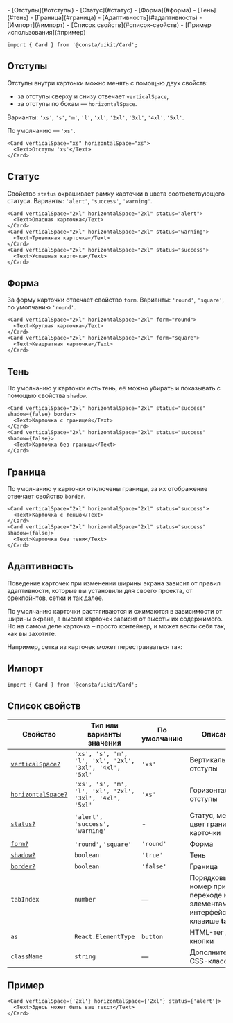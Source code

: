 

<MdxMenu>
- [Отступы](#отступы)
- [Статус](#статус)
- [Форма](#форма)
- [Тень](#тень)
- [Граница](#граница)
- [Адаптивность](#адаптивность)
- [Импорт](#импорт)
- [Список свойств](#список-свойств)
- [Пример использования](#пример)

</MdxMenu>

```tsx
import { Card } from '@consta/uikit/Card';
```

## Отступы

Отступы внутри карточки можно менять с помощью двух свойств:

- за отступы сверху и снизу отвечает `verticalSpace`,
- за отступы по бокам — `horizontalSpace`.

Варианты:
`'xs'`, `'s'`, `'m'`, `'l'`, `'xl'`, `'2xl'`, `'3xl'`, `'4xl'`, `'5xl'`.

По умолчанию — `'xs'`.

```tsx
<Card verticalSpace="xs" horizontalSpace="xs">
  <Text>Отступы 'xs'</Text>
</Card>
```

<CardExampleSpace />

## Статус

Свойство `status` окрашивает рамку карточки в цвета соответствующего статуса. Варианты:
`'alert'`, `'success'`, `'warning'`.

```tsx
<Card verticalSpace="2xl" horizontalSpace="2xl" status="alert">
  <Text>Опасная карточка</Text>
</Card>
<Card verticalSpace="2xl" horizontalSpace="2xl" status="warning">
  <Text>Тревожная карточка</Text>
</Card>
<Card verticalSpace="2xl" horizontalSpace="2xl" status="success">
  <Text>Успешная карточка</Text>
</Card>
```

<CardExampleState />

## Форма

За форму карточки отвечает свойство `form`. Варианты:
`'round'`, `'square'`, по умолчанию `'round'`.

```tsx
<Card verticalSpace="2xl" horizontalSpace="2xl" form="round">
  <Text>Круглая карточка</Text>
</Card>
<Card verticalSpace="2xl" horizontalSpace="2xl" form="square">
  <Text>Квадратная карточка</Text>
</Card>
```

<CardExampleForm />

## Тень

По умолчанию у карточки есть тень, её можно убирать и показывать с помощью свойства `shadow`.

```tsx
<Card verticalSpace="2xl" horizontalSpace="2xl" status="success" shadow={false} border>
  <Text>Карточка с границей</Text>
</Card>
<Card verticalSpace="2xl" horizontalSpace="2xl" status="success" shadow={false}>
  <Text>Карточка без границы</Text>
</Card>
```

<CardExampleBorder />

## Граница

По умолчанию у карточки отключены границы, за их отображение отвечает свойство `border`.

```tsx
<Card verticalSpace="2xl" horizontalSpace="2xl" status="success">
  <Text>Карточка с тенью</Text>
</Card>
<Card verticalSpace="2xl" horizontalSpace="2xl" status="success" shadow={false}>
  <Text>Карточка без тени</Text>
</Card>
```

<CardExampleShadow />

## Адаптивность

Поведение карточек при изменении ширины экрана зависит от правил адаптивности, которые вы установили для своего проекта, от брекпойнтов, сетки и так далее.

По умолчанию карточки растягиваются и сжимаются в зависимости от ширины экрана, а высота карточек зависит от высоты их содержимого. Но на самом деле карточка – просто контейнер, и может вести себя так, как вы захотите.

Например, сетка из карточек может перестраиваться так:

<CardExampleAdaptive name="1440" />
<CardExampleAdaptive name="1280" />
<CardExampleAdaptive name="923" />

## Импорт

```tsx
import { Card } from '@consta/uikit/Card';
```

## Список свойств

| Свойство                       | Тип или варианты значения                               | По умолчанию | Описание                                                                     |
| ------------------------------ | ------------------------------------------------------- | ------------ | ---------------------------------------------------------------------------- |
| [`verticalSpace?`](#отступы)   | `'xs', 's', 'm', 'l', 'xl', '2xl', '3xl', '4xl', '5xl'` | `'xs'`       | Вертикальные отступы                                                         |
| [`horizontalSpace?`](#отступы) | `'xs', 's', 'm', 'l', 'xl', '2xl', '3xl', '4xl', '5xl'` | `'xs'`       | Горизонтальные отступы                                                       |
| [`status?`](#статус)           | `'alert', 'success', 'warning'`                         | -            | Статус, меняет цвет границ карточки                                          |
| [`form?`](#форма)              | `'round'`, `'square'`                                   | `'round'`    | Форма                                                                        |
| [`shadow?`](#тень)             | `boolean`                                               | `'true'`     | Тень                                                                         |
| [`border?`](#граница)          | `boolean`                                               | `'false'`    | Граница                                                                      |
| `tabIndex`                     | `number`                                                | —            | Порядковый номер при переходе между элементами интерфейса по клавише **tab** |
| `as`                           | `React.ElementType`                                     | `button`     | HTML-тег для кнопки                                                          |
| `className`                    | `string`                                                | —            | Дополнительные CSS-классы                                                    |

## Пример

```tsx
<Card verticalSpace={'2xl'} horizontalSpace={'2xl'} status={'alert'}>
  <Text>Здесь может быть ваш текст</Text>
</Card>
```

<CardExample />
